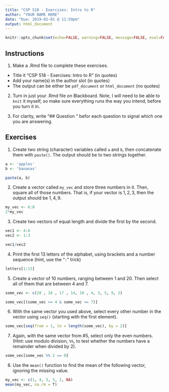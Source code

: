```yaml
---
title: "CSP 518 - Exercises: Intro to R"
author: "YOUR NAME HERE"
date: "Due: 2019-02-01 @ 11:59pm"
output: html_document
---
```


```r
knitr::opts_chunk$set(echo=FALSE, warning=FALSE, message=FALSE, eval=FALSE)
```

## Instructions

1. Make a .Rmd file to complete these exercises.

  - Title it "CSP 518 - Exercises: Intro to R" (in quotes)
  - Add your name(s) in the author slot (in quotes)
  - The output can be either be `pdf_document` or `html_document` (no quotes)

2. Turn in just your .Rmd file on Blackboard. Note, I will need to be able to `knit` it myself, so make sure everything runs the way you intend, before you turn it in.

3. For clarity, write "## Question <number>" befor each question to signal which one you are answering.

## Exercises

1. Create two string (character) variables called `a` and `b`, then concatenate them with `paste()`. The output should be to two strings together.

```r
a <- 'apples'
b <- 'bananas'

paste(a, b)
```

2. Create a vector called `my_vec` and store three numbers in it. Then, square all of those numbers. That is, if your vector is $1, 2, 3$, then the output should be $1, 4, 9$.

```r
my_vec <- 6:8
2*my_vec
```

3. Create two vectors of equal length and divide the first by the second.

```r
vec1 <- 4:6
vec2 <- 1:3

vec1/vec2
```

4. Print the first 13 letters of the alphabet, using brackets and a number sequence (hint, use the "`:`" trick)

```r
letters[1:13]
```

5. Create a vector of 10 numbers, ranging between 1 and 20. Then select all of them that are between 4 and 7.

```r
some_vec <- c(20 , 18 , 17 , 14, 10 , 4, 3, 5, 9, 2)

some_vec[(some_vec >= 4 & some_vec <= 7)]
```


6. With the same vector you used above, select every other number in the vector using `seq()` (starting with the first element).

```r
some_vec[seq(from = 1, to = length(some_vec), by = 2)]
```


7. Again, with the same vector from #5, select only the even numbers. (Hint: use modulo division, `%%`, to test whether the numbers have a remainder when divided by $2$).

```r
some_vec[some_vec %% 2 == 0]
```

8. Use the `mean()` function to find the mean of the following vector, ignoring the missing value.

```r
my_vec <- c(1, 4, 3, 5, 2, NA)
mean(my_vec, na.rm = T)
```

